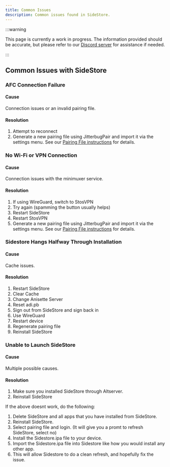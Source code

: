 ```yaml
---
title: Common Issues
description: Common issues found in SideStore.
---
```


:::warning

This page is currently a work in progress. The information provided should be accurate, but please refer to our [Discord server](https://discord.com/invite/sidestore) for assistance if needed.

:::

## Common Issues with SideStore

### AFC Connection Failure
#### Cause
Connection issues or an invalid pairing file.
#### Resolution
1. Attempt to reconnect
2. Generate a new pairing file using JitterbugPair and import it via the settings menu. See our [Pairing File instructions](/docs/installation/pairing-file) for details.

### No Wi-Fi or VPN Connection
#### Cause
Connection issues with the minimuxer service.
#### Resolution
1. If using WireGuard, switch to StosVPN
2. Try again (spamming the button usually helps)
3. Restart SideStore
4. Restart StosVPN
5. Generate a new pairing file using JitterbugPair and import it via the settings menu. See our [Pairing File instructions](/docs/installation/pairing-file) for details.

### Sidestore Hangs Halfway Through Installation
#### Cause
Cache issues.
#### Resolution
1. Restart SideStore
2. Clear Cache
3. Change Anisette Server
4. Reset adi.pb
5. Sign out from SideStore and sign back in
6. Use WireGuard
7. Restart device
8. Regenerate pairing file
9. Reinstall SideStore

### Unable to Launch SideStore
#### Cause
Multiple possible causes.
#### Resolution
1. Make sure you installed SideStore through Altserver.
2. Reinstall SideStore

If the above doesnt work, do the following:

1. Delete SideStore and all apps that you have installed from SideStore.
2. Reinstall SideStore.
3. Select pairing file and login. (It will give you a promt to refresh SideStore, select no)
4. Install the Sidestore.ipa file to your device.
5. Import the Sidestore.ipa file into Sidestore like how you would install any other app.
6. This will allow Sidestore to do a clean refresh, and hopefully fix the issue.


